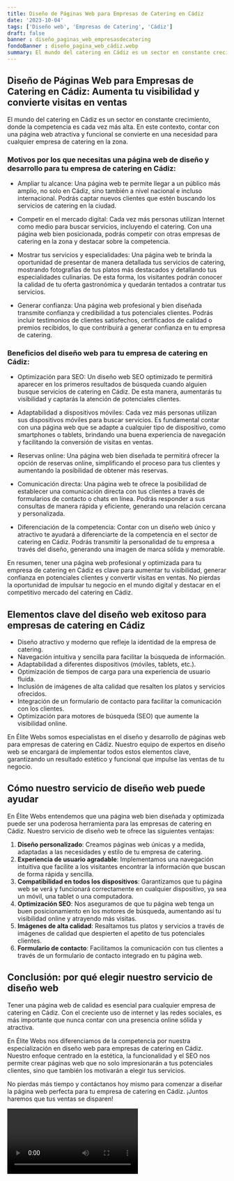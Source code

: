 ```yaml
---
title: Diseño de Páginas Web para Empresas de Catering en Cádiz
date: '2023-10-04'
tags: ['Diseño web', 'Empresas de Catering', 'Cádiz']
draft: false
banner : diseño_paginas_web_empresasdecatering
fondoBanner : diseño_pagina_web_cádiz.webp
summary: El mundo del catering en Cádiz es un sector en constante crecimiento, donde la competencia es cada vez más alta. En este contexto, contar con una página web atractiva y funcional se convierte en una necesidad para cualquier empresa de catering en la zona.
---
```


## Diseño de Páginas Web para Empresas de Catering en Cádiz: Aumenta tu visibilidad y convierte visitas en ventas

El mundo del catering en Cádiz es un sector en constante crecimiento, donde la competencia es cada vez más alta. En este contexto, contar con una página web atractiva y funcional se convierte en una necesidad para cualquier empresa de catering en la zona.

### Motivos por los que necesitas una página web de diseño y desarrollo para tu empresa de catering en Cádiz:

- Ampliar tu alcance: Una página web te permite llegar a un público más amplio, no solo en Cádiz, sino también a nivel nacional e incluso internacional. Podrás captar nuevos clientes que estén buscando los servicios de catering en la ciudad.

- Competir en el mercado digital: Cada vez más personas utilizan Internet como medio para buscar servicios, incluyendo el catering. Con una página web bien posicionada, podrás competir con otras empresas de catering en la zona y destacar sobre la competencia.

- Mostrar tus servicios y especialidades: Una página web te brinda la oportunidad de presentar de manera detallada tus servicios de catering, mostrando fotografías de tus platos más destacados y detallando tus especialidades culinarias. De esta forma, los visitantes podrán conocer la calidad de tu oferta gastronómica y quedarán tentados a contratar tus servicios.

- Generar confianza: Una página web profesional y bien diseñada transmite confianza y credibilidad a tus potenciales clientes. Podrás incluir testimonios de clientes satisfechos, certificados de calidad o premios recibidos, lo que contribuirá a generar confianza en tu empresa de catering.

### Beneficios del diseño web para tu empresa de catering en Cádiz:

- Optimización para SEO: Un diseño web SEO optimizado te permitirá aparecer en los primeros resultados de búsqueda cuando alguien busque servicios de catering en Cádiz. De esta manera, aumentarás tu visibilidad y captarás la atención de potenciales clientes.

- Adaptabilidad a dispositivos móviles: Cada vez más personas utilizan sus dispositivos móviles para buscar servicios. Es fundamental contar con una página web que se adapte a cualquier tipo de dispositivo, como smartphones o tablets, brindando una buena experiencia de navegación y facilitando la conversión de visitas en ventas.

- Reservas online: Una página web bien diseñada te permitirá ofrecer la opción de reservas online, simplificando el proceso para tus clientes y aumentando la posibilidad de obtener más reservas.

- Comunicación directa: Una página web te ofrece la posibilidad de establecer una comunicación directa con tus clientes a través de formularios de contacto o chats en línea. Podrás responder a sus consultas de manera rápida y eficiente, generando una relación cercana y personalizada.

- Diferenciación de la competencia: Contar con un diseño web único y atractivo te ayudará a diferenciarte de la competencia en el sector de catering en Cádiz. Podrás transmitir la personalidad de tu empresa a través del diseño, generando una imagen de marca sólida y memorable.

En resumen, tener una página web profesional y optimizada para tu empresa de catering en Cádiz es clave para aumentar tu visibilidad, generar confianza en potenciales clientes y convertir visitas en ventas. No pierdas la oportunidad de impulsar tu negocio en el mundo digital y destacar en el competitivo mercado del catering en Cádiz.

<GifSeo />

<Cta />

## Elementos clave del diseño web exitoso para empresas de catering en Cádiz

- Diseño atractivo y moderno que refleje la identidad de la empresa de catering.
- Navegación intuitiva y sencilla para facilitar la búsqueda de información.
- Adaptabilidad a diferentes dispositivos (móviles, tablets, etc.).
- Optimización de tiempos de carga para una experiencia de usuario fluida.
- Inclusión de imágenes de alta calidad que resalten los platos y servicios ofrecidos.
- Integración de un formulario de contacto para facilitar la comunicación con los clientes.
- Optimización para motores de búsqueda (SEO) que aumente la visibilidad online.

En Élite Webs somos especialistas en el diseño y desarrollo de páginas web para empresas de catering en Cádiz. Nuestro equipo de expertos en diseño web se encargará de implementar todos estos elementos clave, garantizando un resultado estético y funcional que impulse las ventas de tu negocio.

## Cómo nuestro servicio de diseño web puede ayudar

En Élite Webs entendemos que una página web bien diseñada y optimizada puede ser una poderosa herramienta para las empresas de catering en Cádiz. Nuestro servicio de diseño web te ofrece las siguientes ventajas:

1. **Diseño personalizado**: Creamos páginas web únicas y a medida, adaptadas a las necesidades y estilo de tu empresa de catering.
2. **Experiencia de usuario agradable**: Implementamos una navegación intuitiva que facilite a los visitantes encontrar la información que buscan de forma rápida y sencilla.
3. **Compatibilidad en todos los dispositivos**: Garantizamos que tu página web se verá y funcionará correctamente en cualquier dispositivo, ya sea un móvil, una tablet o una computadora.
4. **Optimización SEO**: Nos aseguramos de que tu página web tenga un buen posicionamiento en los motores de búsqueda, aumentando así tu visibilidad online y atrayendo más visitas.
5. **Imágenes de alta calidad**: Resaltamos tus platos y servicios a través de imágenes de calidad que despierten el apetito de tus potenciales clientes.
6. **Formulario de contacto**: Facilitamos la comunicación con tus clientes a través de un formulario de contacto integrado en tu página web.

## Conclusión: por qué elegir nuestro servicio de diseño web

Tener una página web de calidad es esencial para cualquier empresa de catering en Cádiz. Con el creciente uso de internet y las redes sociales, es más importante que nunca contar con una presencia online sólida y atractiva.

En Élite Webs nos diferenciamos de la competencia por nuestra especialización en diseño web para empresas de catering en Cádiz. Nuestro enfoque centrado en la estética, la funcionalidad y el SEO nos permite crear páginas web que no solo impresionarán a tus potenciales clientes, sino que también los motivarán a elegir tus servicios.

No pierdas más tiempo y contáctanos hoy mismo para comenzar a diseñar la página web perfecta para tu empresa de catering en Cádiz. ¡Juntos haremos que tus ventas se disparen!

<Video />

<CtaBot job='Empresas de Catering' city='Cádiz'/>

<Gmaps query='Cádiz+españa+maps' />